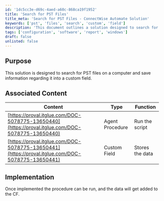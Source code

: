 ```yaml
---
id: '1dc5cc3e-d69c-4aed-a60c-868ca19f1952'
title: 'Search for PST Files'
title_meta: 'Search for PST Files - ConnectWise Automate Solution'
keywords: ['pst', 'files', 'search', 'custom', 'field']
description: 'This document outlines a solution designed to search for PST files on a computer and save relevant information into a custom field within ConnectWise Automate. It includes associated content links and implementation instructions.'
tags: ['configuration', 'software', 'report', 'windows']
draft: false
unlisted: false
---
```

## Purpose

This solution is designed to search for PST files on a computer and save information regarding it into a custom field.

## Associated Content

| Content                                                                 | Type            | Function          |
|-------------------------------------------------------------------------|-----------------|-------------------|
| [https://proval.itglue.com/DOC-5078775-13650440](https://proval.itglue.com/DOC-5078775-13650440) | Agent Procedure  | Run the script     |
| [https://proval.itglue.com/DOC-5078775-13650441](https://proval.itglue.com/DOC-5078775-13650441) | Custom Field     | Stores the data    |

## Implementation

Once implemented the procedure can be run, and the data will get added to the CF.











